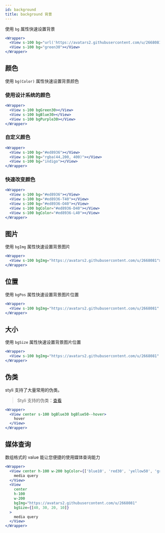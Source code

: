 ```yaml
---
id: background
title: background 背景
---
```


使用 `bg` 属性快速设置背景

```jsx live
<Wrapper>
  <View s-100 bg="url('https://avatars2.githubusercontent.com/u/2668081') center"></View>
  <View s-100 bg="green30"></View>
</Wrapper>
```

## 颜色

使用 `bg(Color)` 属性快速设置背景颜色

### 使用设计系统的颜色

```jsx live
<Wrapper>
  <View s-100 bgGreen30></View>
  <View s-100 bgBlue30></View>
  <View s-100 bgPurple30></View>
</Wrapper>
```

### 自定义颜色

```jsx live
<Wrapper>
  <View s-100 bg="#ed8936"></View>
  <View s-100 bg="rgba(44,200, 400)"></View>
  <View s-100 bg="indigo"></View>
</Wrapper>
```

### 快速改变颜色

```jsx live
<Wrapper>
  <View s-100 bg="#ed8936"></View>
  <View s-100 bg="#ed8936-T40"></View>
  <View s-100 bg="#ed8936-O40"></View>
  <View s-100 bgColor="#ed8936-D40"></View>
  <View s-100 bgColor="#ed8936-L40"></View>
</Wrapper>
```

## 图片

使用 `bgImg` 属性快速设置背景图片

```jsx live
<Wrapper>
  <View s-100 bgImg="https://avatars2.githubusercontent.com/u/2668081"></View>
</Wrapper>
```

## 位置

使用 `bgPos` 属性快速设置背景图片位置

```jsx live
<Wrapper>
  <View s-100 bgImg="https://avatars2.githubusercontent.com/u/2668081" bgPos="bottom right"></View>
</Wrapper>
```

## 大小

使用 `bgSize` 属性快速设置背景图片位置

```jsx live
<Wrapper>
  <View s-100 bgImg="https://avatars2.githubusercontent.com/u/2668081" bgSize="100% 50%"></View>
</Wrapper>
```

## 伪类

styli 支持了大量常用的伪类。

> Styli 支持的伪类：[查看](/docs/pseudo)

```jsx live
<Wrapper>
  <View center s-100 bgBlue30 bgBlue50--hover>
    hover
  </View>
</Wrapper>
```

## 媒体查询

数组格式的 value 能让您便捷的使用媒体查询能力

```jsx live
<Wrapper>
  <View center h-100 w-200 bgColor={['blue10', 'red30', 'yellow50', 'green70']}>
    media query
  </View>
  <View
    center
    h-100
    w-200
    bgImg="https://avatars2.githubusercontent.com/u/2668081"
    bgSize={[40, 30, 20, 10]}
  >
    media query
  </View>
</Wrapper>
```

<!-- ## 设计系统

使用设计系统属性，让您的应用更有规范

```jsx live
<View bgGray10 p-20 row>
  <View center h-20 w9 bgBlue30>
    w9
  </View>
</View>
``` -->
